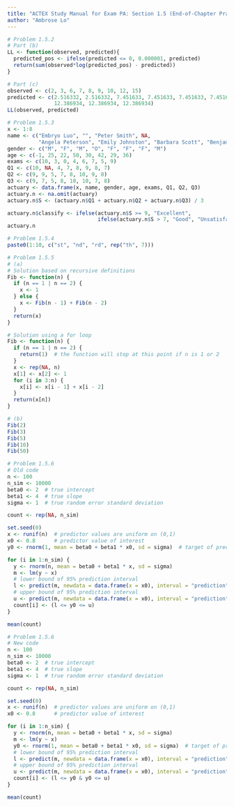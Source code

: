 ---
title: "ACTEX Study Manual for Exam PA: Section 1.5 (End-of-Chapter Practice Problems)"
author: "Ambrose Lo"
---

```{r}
# Problem 1.5.2
# Part (b)
LL <- function(observed, predicted){
  predicted_pos <- ifelse(predicted <= 0, 0.000001, predicted)
  return(sum(observed*log(predicted_pos) - predicted))
}

# Part (c)
observed <- c(2, 3, 6, 7, 8, 9, 10, 12, 15)
predicted <- c(2.516332, 2.516332, 7.451633, 7.451633, 7.451633, 7.451633,
               12.386934, 12.386934, 12.386934)
LL(observed, predicted)
```


```{r}
# Problem 1.5.3
x <- 1:8
name <- c("Embryo Luo", "", "Peter Smith", NA,
          "Angela Peterson", "Emily Johnston", "Barbara Scott", "Benjamin Eng")
gender <- c("M", "F", "M", "O", "F", "F", "F", "M")
age <- c(-1, 25, 22, 50, 30, 42, 29, 36)
exams <- c(10, 3, 0, 4, 6, 7, 5, 9)
Q1 <- c(10, NA, 4, 7, 8, 9, 8, 7)
Q2 <- c(9, 9, 5, 7, 8, 10, 9, 8)
Q3 <- c(9, 7, 5, 8, 10, 10, 7, 8)
actuary <- data.frame(x, name, gender, age, exams, Q1, Q2, Q3)
actuary.n <- na.omit(actuary)
actuary.n$S <- (actuary.n$Q1 + actuary.n$Q2 + actuary.n$Q3) / 3

actuary.n$classify <- ifelse(actuary.n$S >= 9, "Excellent",
                             ifelse(actuary.n$S > 7, "Good", "Unsatisfactory"))
actuary.n
```


```{r}
# Problem 1.5.4
paste0(1:10, c("st", "nd", "rd", rep("th", 7)))
```


```{r}
# Problem 1.5.5
# (a)
# Solution based on recursive definitions
Fib <- function(n) {
  if (n == 1 | n == 2) {
    x <- 1
  } else {
    x <- Fib(n - 1) + Fib(n - 2)
  }
  return(x)
}

# Solution using a for loop
Fib <- function(n) {
  if (n == 1 | n == 2) {
    return(1)  # the function will stop at this point if n is 1 or 2
  }
  x <- rep(NA, n)
  x[1] <- x[2] <- 1
  for (i in 3:n) {
    x[i] <- x[i - 1] + x[i - 2]
  }
  return(x[n])
}

# (b)
Fib(2)
Fib(3)
Fib(5)
Fib(10)
Fib(50)
```


```{r}
# Problem 1.5.6
# Old code
n <- 100
n_sim <- 10000
beta0 <- 2  # true intercept
beta1 <- 4  # true slope
sigma <- 1  # true random error standard deviation 

count <- rep(NA, n_sim)

set.seed(0)
x <- runif(n)  # predictor values are uniform on (0,1)
x0 <- 0.8      # predictor value of interest
y0 <- rnorm(1, mean = beta0 + beta1 * x0, sd = sigma)  # target of prediction

for (i in 1:n_sim) {
  y <- rnorm(n, mean = beta0 + beta1 * x, sd = sigma)
  m <- lm(y ~ x)
  # lower bound of 95% prediction interval
  l <- predict(m, newdata = data.frame(x = x0), interval = "prediction")[, 2]
  # upper bound of 95% prediction interval
  u <- predict(m, newdata = data.frame(x = x0), interval = "prediction")[, 3]
  count[i] <- (l <= y0 <= u)
}

mean(count)
```


```{r}
# Problem 1.5.6
# New code
n <- 100
n_sim <- 10000
beta0 <- 2  # true intercept
beta1 <- 4  # true slope
sigma <- 1  # true random error standard deviation

count <- rep(NA, n_sim)

set.seed(0)
x <- runif(n)  # predictor values are uniform on (0,1)
x0 <- 0.8      # predictor value of interest

for (i in 1:n_sim) {
  y <- rnorm(n, mean = beta0 + beta1 * x, sd = sigma)
  m <- lm(y ~ x)
  y0 <- rnorm(1, mean = beta0 + beta1 * x0, sd = sigma)  # target of prediction
  # lower bound of 95% prediction interval
  l <- predict(m, newdata = data.frame(x = x0), interval = "prediction")[, 2]
  # upper bound of 95% prediction interval
  u <- predict(m, newdata = data.frame(x = x0), interval = "prediction")[, 3]
  count[i] <- (l <= y0 & y0 <= u)
}

mean(count)
```